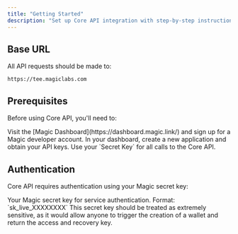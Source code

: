 ```yaml
---
title: "Getting Started"
description: "Set up Core API integration with step-by-step instructions for account creation, authentication configuration, and API key setup."
---
```


## Base URL

All API requests should be made to:

```
https://tee.magiclabs.com
```

## Prerequisites

Before using Core API, you'll need to:

<Steps>
<Step title="Create a Magic Account">
Visit the [Magic Dashboard](https://dashboard.magic.link/) and sign up for a Magic developer account.
</Step>

<Step title="Create an Application">
In your dashboard, create a new application and obtain your API keys.
</Step>

<Step title="Secret Key">
Use your `Secret Key` for all calls to the Core API.
</Step>
</Steps>

## Authentication

Core API requires authentication using your Magic secret key:

<ParamField header="x-magic-secret-key" type="string" required>
Your Magic secret key for service authentication. Format: `sk_live_XXXXXXXX`
</ParamField>

<Warning>
This secret key should be treated as extremely sensitive, as it would allow anyone to trigger the creation of a wallet and return the access and recovery key.
</Warning>
